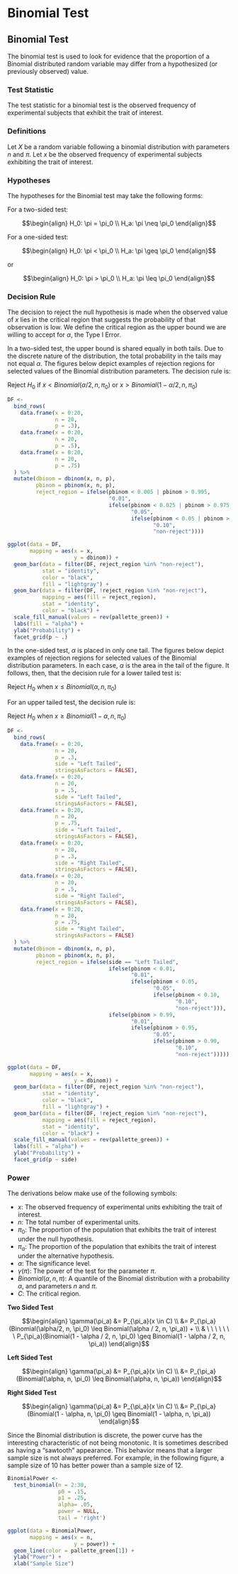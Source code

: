 # Binomial Test

## Binomial Test

The binomial test is used to look for evidence that the proportion of a Binomial distributed random variable may differ from a hypothesized (or previously observed) value.

### Test Statistic

The test statistic for a binomial test is the observed frequency of experimental subjects that exhibit the trait of interest.  

### Definitions

Let $X$ be a random variable following a binomial distribution with parameters $n$ and $\pi$. Let $x$ be the observed frequency of experimental subjects exhibiting the trait of interest. 

### Hypotheses

The hypotheses for the Binomial test may take the following forms:

For a two-sided test:

$$\begin{align}
H_0: \pi = \pi_0 \\
H_a: \pi \neq \pi_0
\end{align}$$

For a one-sided test:

$$\begin{align}
H_0: \pi < \pi_0 \\
H_a: \pi \geq \pi_0
\end{align}$$

or 

$$\begin{align}
H_0: \pi > \pi_0 \\
H_a: \pi \leq \pi_0
\end{align}$$

### Decision Rule

The decision to reject the null hypothesis is made when the observed value of $x$ lies in the critical region that suggests the probability of that observation is low. We define the critical region as the upper bound we are willing to accept for $\alpha$, the Type I Error.

In a two-sided test, the upper bound is shared equally in both tails. Due to the discrete nature of the distribution, the total probability in the tails may not equal $\alpha$. The figures below depict examples of rejection regions for selected values of the Binomial distribution parameters. The decision rule is:

Reject $H_0$ if $x < Binomial(\alpha/2, n, \pi_0)$ or $x > Binomial(1 - \alpha/2, n, \pi_0)$

```r
DF <- 
  bind_rows(
    data.frame(x = 0:20,
               n = 20,
               p = .3),
    data.frame(x = 0:20,
               n = 20,
               p = .5),
    data.frame(x = 0:20,
               n = 20,
               p = .75)
  ) %>%
  mutate(dbinom = dbinom(x, n, p),
         pbinom = pbinom(x, n, p),
         reject_region = ifelse(pbinom < 0.005 | pbinom > 0.995,
                                "0.01",
                                ifelse(pbinom < 0.025 | pbinom > 0.975,
                                       "0.05",
                                       ifelse(pbinom < 0.05 | pbinom > .95,
                                              "0.10",
                                              "non-reject"))))

ggplot(data = DF,
       mapping = aes(x = x,
                     y = dbinom)) + 
  geom_bar(data = filter(DF, reject_region %in% "non-reject"),
           stat = "identity",
           color = "black",
           fill = "lightgray") + 
  geom_bar(data = filter(DF, !reject_region %in% "non-reject"),
           mapping = aes(fill = reject_region),
           stat = "identity",
           color = "black") +
  scale_fill_manual(values = rev(pallette_green)) + 
  labs(fill = "alpha") + 
  ylab("Probability") + 
  facet_grid(p ~ .)
```

In the one-sided test, $\alpha$ is placed in only one tail. The figures below depict examples of rejection regions for selected values of the Binomial distribution parameters. In each case, $\alpha$ is the area in the tail of the figure. It follows, then, that the decision rule for a lower tailed test is:

Reject $H_0$ when $x \leq Binomial(\alpha, n, \pi_0)$

For an upper tailed test, the decision rule is:

Reject $H_0$ when $x \geq Binomial(1 - \alpha, n, \pi_0)$

```r
DF <- 
  bind_rows(
    data.frame(x = 0:20,
               n = 20,
               p = .3,
               side = "Left Tailed",
               stringsAsFactors = FALSE),
    data.frame(x = 0:20,
               n = 20,
               p = .5,
               side = "Left Tailed",
               stringsAsFactors = FALSE),
    data.frame(x = 0:20,
               n = 20,
               p = .75,
               side = "Left Tailed",
               stringsAsFactors = FALSE),
    data.frame(x = 0:20,
               n = 20,
               p = .3,
               side = "Right Tailed",
               stringsAsFactors = FALSE),
    data.frame(x = 0:20,
               n = 20,
               p = .5,
               side = "Right Tailed",
               stringsAsFactors = FALSE),
    data.frame(x = 0:20,
               n = 20,
               p = .75,
               side = "Right Tailed",
               stringsAsFactors = FALSE)
  ) %>%
  mutate(dbinom = dbinom(x, n, p),
         pbinom = pbinom(x, n, p),
         reject_region = ifelse(side == "Left Tailed",
                                ifelse(pbinom < 0.01,
                                       "0.01",
                                       ifelse(pbinom < 0.05,
                                              "0.05",
                                              ifelse(pbinom < 0.10,
                                                     "0.10",
                                                     "non-reject"))),
                                ifelse(pbinom > 0.99,
                                       "0.01",
                                       ifelse(pbinom > 0.95,
                                              "0.05",
                                              ifelse(pbinom > 0.90,
                                                     "0.10",
                                                     "non-reject")))))

ggplot(data = DF,
       mapping = aes(x = x,
                     y = dbinom)) + 
  geom_bar(data = filter(DF, reject_region %in% "non-reject"),
           stat = "identity",
           color = "black",
           fill = "lightgray") + 
  geom_bar(data = filter(DF, !reject_region %in% "non-reject"),
           mapping = aes(fill = reject_region),
           stat = "identity",
           color = "black") +
  scale_fill_manual(values = rev(pallette_green)) + 
  labs(fill = "alpha") + 
  ylab("Probability") + 
  facet_grid(p ~ side)
```

### Power

The derivations below make use of the following symbols:

* $x$: The observed frequency of experimental units exhibiting the trait of interest.
* $n$: The total number of experimental units.
* $\pi_0$: The proportion of the population that exhibits the trait of interest under the null hypothesis.
* $\pi_a$: The proportion of the population that exhibits the trait of interest under the alternative hypothesis.
* $\alpha$: The significance level.
* $\gamma(\pi)$: The power of the test for the parameter $\pi$.
* $Binomial(\alpha, n, \pi)$: A quantile of the Binomial distribution with a probability $\alpha$, and parameters $n$ and $\pi$.
* $C$: The critical region.

**Two Sided Test**

$$\begin{align}
\gamma(\pi_a) &= P_{\pi_a}(x \in C) \\
 &= P_{\pi_a}(Binomial(\alpha/2, n, \pi_0) \leq Binomial(\alpha / 2, n, \pi_a)) + \\
 & \ \ \ \ \ \ \ P_{\pi_a}(Binomial(1 - \alpha / 2, n, \pi_0) \geq Binomial(1 - \alpha / 2, n, \pi_a))
\end{align}$$

**Left Sided Test**

$$\begin{align}
\gamma(\pi_a) &= P_{\pi_a}(x \in C) \\
 &= P_{\pi_a}(Binomial(\alpha, n, \pi_0) \leq Binomial(\alpha, n, \pi_a)) 
\end{align}$$

**Right Sided Test**

$$\begin{align}
\gamma(\pi_a) &= P_{\pi_a}(x \in C) \\
 &= P_{\pi_a}(Binomial(1 - \alpha, n, \pi_0) \geq Binomial(1 - \alpha, n, \pi_a)) 
\end{align}$$

Since the Binomial distribution is discrete, the power curve has the interesting characteristic of not being monotonic.  It is sometimes described as having a "sawtooth" appearance. This behavior means that a larger sample size is not always preferred.  For example, in the following figure, a sample size of 10 has better power than a sample size of 12.

```r
BinomialPower <- 
  test_binomial(n = 2:30, 
                p0 = .15, 
                p1 = .25, 
                alpha= .05, 
                power = NULL,
                tail = 'right')

ggplot(data = BinomialPower,
       mapping = aes(x = n,
                     y = power)) + 
  geom_line(color = pallette_green[1]) + 
  ylab("Power") + 
  xlab("Sample Size")
```

